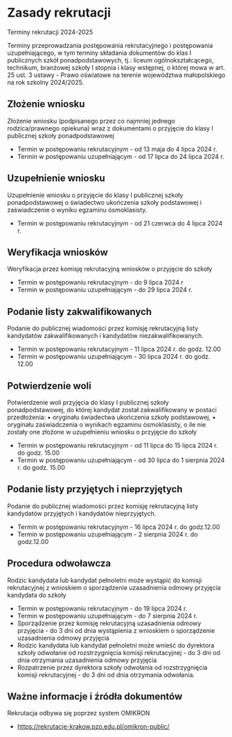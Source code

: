 # Zasady rekrutacji

Terminy rekrutacji 2024-2025

Terminy przeprowadzania postępowania rekrutacyjnego i postępowania
uzupełniającego, w tym terminy składania dokumentów do klas I publicznych szkół
ponadpodstawowych, tj.: liceum ogólnokształcącego, technikum, branżowej szkoły I
stopnia i klasy wstępnej, o której mowa w art. 25 ust. 3 ustawy - Prawo
oświatowe na terenie województwa małopolskiego na rok szkolny 2024/2025.

## Złożenie wniosku

Złożenie wniosku (podpisanego przez co najmniej jednego rodzica/prawnego
opiekuna) wraz z dokumentami o przyjęcie do klasy I publicznej szkoły
ponadpodstawowej

- Termin w postępowaniu rekrutacyjnym - od 13 maja do 4 lipca 2024 r.
- Termin w postępowaniu uzupełniającym - od 17 lipca do 24 lipca 2024 r.

## Uzupełnienie wniosku

Uzupełnienie wniosku o przyjęcie do klasy I publicznej szkoły ponadpodstawowej o
świadectwo ukończenia szkoły podstawowej i zaświadczenie o wyniku egzaminu
ósmoklasisty.

- Termin w postępowaniu rekrutacyjnym - od 21 czerwca do 4 lipca 2024 r.

## Weryfikacja wniosków

Weryfikacja przez komisję rekrutacyjną wniosków o przyjęcie do szkoły

- Termin w postępowaniu rekrutacyjnym - do 9 lipca 2024 r
- Termin w postępowaniu uzupełniającym - do 29 lipca 2024 r.

## Podanie listy zakwalifikowanych

Podanie do publicznej wiadomości przez komisję rekrutacyjną listy kandydatów
zakwalifikowanych i kandydatów niezakwalifikowanych.

- Termin w postępowaniu rekrutacyjnym - 11 lipca 2024 r. do godz. 12.00
- Termin w postępowaniu uzupełniającym - 30 lipca 2024 r. do godz. 12.00

## Potwierdzenie woli

Potwierdzenie woli przyjęcia do klasy I publicznej szkoły ponadpodstawowej, do
której kandydat został zakwalifikowany w postaci przedłożenia: ▪ oryginału
świadectwa ukończenia szkoły podstawowej, ▪ oryginału zaświadczenia o wynikach
egzaminu ósmoklasisty, o ile nie zostały one złożone w uzupełnieniu wniosku o
przyjęcie do szkoły

- Termin w postępowaniu rekrutacyjnym - od 11 lipca do 15 lipca 2024 r. do godz.
  15.00
- Termin w postępowaniu uzupełniającym - od 30 lipca do 1 sierpnia 2024 r. do
  godz. 15.00

## Podanie listy przyjętych i nieprzyjętych

Podanie do publicznej wiadomości przez komisję rekrutacyjną listy kandydatów
przyjętych i kandydatów nieprzyjętych.

- Termin w postępowaniu rekrutacyjnym - 16 lipca 2024 r. do godz.12.00
- Termin w postępowaniu uzupełniającym - 2 sierpnia 2024 r. do godz.12.00

## Procedura odwoławcza

Rodzic kandydata lub kandydat pełnoletni może wystąpić do komisji rekrutacyjnej
z wnioskiem o sporządzenie uzasadnienia odmowy przyjęcia kandydata do szkoły

- Termin w postępowaniu rekrutacyjnym - do 19 lipca 2024 r.
- Termin w postępowaniu uzupełniającym - do 7 sierpnia 2024 r.
- Sporządzenie przez komisję rekrutacyjną uzasadnienia odmowy przyjęcia - do 3
  dni od dnia wystąpienia z wnioskiem o sporządzenie uzasadnienia odmowy
  przyjęcia
- Rodzic kandydata lub kandydat pełnoletni może wnieść do dyrektora szkoły
  odwołanie od rozstrzygnięcia komisji rekrutacyjnej - do 3 dni od dnia
  otrzymania uzasadnienia odmowy przyjęcia
- Rozpatrzenie przez dyrektora szkoły odwołania od rozstrzygnięcia komisji
  rekrutacyjnej - do 3 dni od dnia otrzymania odwołania.

## Ważne informacje i źródła dokumentów

Rekrutacja odbywa się poprzez system OMIKRON

- https://rekrutacje-krakow.pzo.edu.pl/omikron-public/
